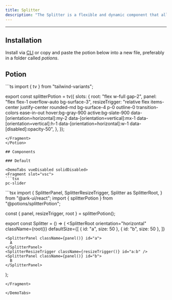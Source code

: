 ```yaml
---
title: Splitter
description: "The Splitter is a flexible and dynamic component that allows division of the screen or a section into multiple resizable areas."
---
```


---


<div class="p-4 w-full flex justify-center items-center bg-surface-2 rounded-md">
    <div className="flex items-center w-72 h-56">
      <Splitter client:load/>
    </div>
</div>

## Installation

Install via <a href="/docs/getting-started/cli">CLI</a> or copy and paste the potion below into a new file, preferably in a folder called *potions*.

## Potion 

<Potion>
<Fragment slot="contentSlot">
```ts
import { tv } from "tailwind-variants";

export const splitterPotion = tv({
  slots: {
    root: "flex w-full gap-2",
    panel: "flex flex-1 overflow-auto bg-surface-3",
    resizeTrigger:
      "relative flex items-center justify-center rounded-md bg-surface-4 p-0 outline-0 transition-colors ease-in-out hover:bg-gray-900 active:bg-slate-900 data-[orientation=horizontal]:my-2 data-[orientation=vertical]:mx-1 data-[orientation=vertical]:h-1 data-[orientation=horizontal]:w-1 data-[disabled]:opacity-50",
  },
});

```
</Fragment>
</Potion>

## Components 

### Default

<DemoTabs vueDisabled solidDisabled>
<Fragment slot="vsc">
```tsx
pc-slider 
```
</Fragment>
<Fragment slot="react">
```tsx
import {
  SplitterPanel,
  SplitterResizeTrigger,
  Splitter as SplitterRoot,
} from "@ark-ui/react";
import { splitterPotion } from "@potions/splitterPotion";

const { panel, resizeTrigger, root } = splitterPotion();

export const Splitter = () => (
  <SplitterRoot
    orientation="horizontal"
    className={root()}
    defaultSize={[
      { id: "a", size: 50 },
      { id: "b", size: 50 },
    ]}
  >
    <SplitterPanel className={panel()} id="a">
      A
    </SplitterPanel>
    <SplitterResizeTrigger className={resizeTrigger()} id="a:b" />
    <SplitterPanel className={panel()} id="b">
      B
    </SplitterPanel>
  </SplitterRoot>
);

```
</Fragment>

</DemoTabs>


